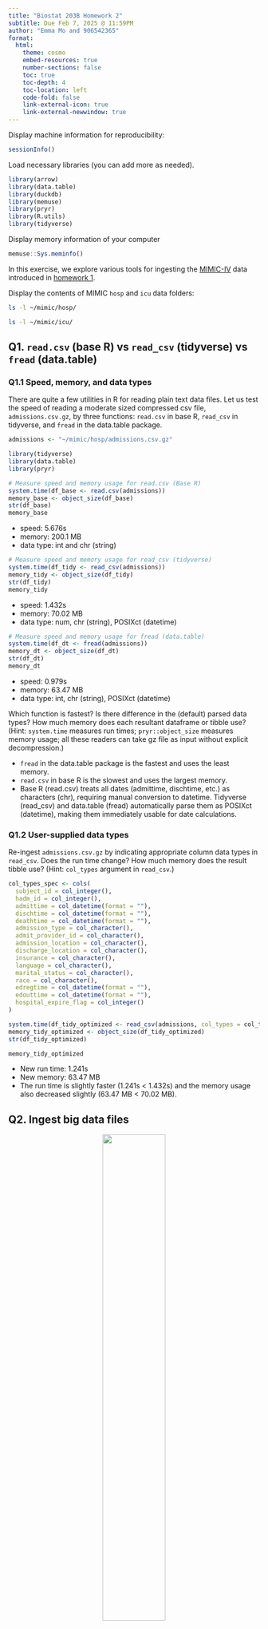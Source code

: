 ```yaml
---
title: "Biostat 203B Homework 2"
subtitle: Due Feb 7, 2025 @ 11:59PM
author: "Emma Mo and 906542365"
format:
  html:
    theme: cosmo
    embed-resources: true
    number-sections: false
    toc: true
    toc-depth: 4
    toc-location: left
    code-fold: false
    link-external-icon: true
    link-external-newwindow: true
---
```


Display machine information for reproducibility:
```r
sessionInfo()
```

Load necessary libraries (you can add more as needed).
```r
library(arrow)
library(data.table)
library(duckdb)
library(memuse)
library(pryr)
library(R.utils)
library(tidyverse)
```

Display memory information of your computer
```r
memuse::Sys.meminfo()
```

In this exercise, we explore various tools for ingesting the [MIMIC-IV](https://physionet.org/content/mimiciv/3.1/) data introduced in [homework 1](https://ucla-biostat-203b.github.io/2025winter/hw/hw1/hw1.html).

Display the contents of MIMIC `hosp` and `icu` data folders:

```bash
ls -l ~/mimic/hosp/
```

```bash
ls -l ~/mimic/icu/
```

## Q1. `read.csv` (base R) vs `read_csv` (tidyverse) vs `fread` (data.table)

### Q1.1 Speed, memory, and data types

There are quite a few utilities in R for reading plain text data files. Let us test the speed of reading a moderate sized compressed csv file, `admissions.csv.gz`, by three functions: `read.csv` in base R, `read_csv` in tidyverse, and `fread` in the data.table package.

```r
admissions <- "~/mimic/hosp/admissions.csv.gz"

library(tidyverse)
library(data.table)
library(pryr)
```

```r
# Measure speed and memory usage for read.csv (Base R)
system.time(df_base <- read.csv(admissions))
memory_base <- object_size(df_base)
str(df_base)
memory_base
```

- speed: 5.676s
- memory: 200.1 MB
- data type: int and chr (string)

```r
# Measure speed and memory usage for read_csv (tidyverse)
system.time(df_tidy <- read_csv(admissions))
memory_tidy <- object_size(df_tidy)
str(df_tidy)
memory_tidy
```

- speed: 1.432s
- memory: 70.02 MB
- data type: num, chr (string), POSIXct (datetime)

```r
# Measure speed and memory usage for fread (data.table)
system.time(df_dt <- fread(admissions))
memory_dt <- object_size(df_dt)
str(df_dt)
memory_dt
```

- speed: 0.979s
- memory: 63.47 MB
- data type: int, chr (string), POSIXct (datetime)

Which function is fastest? Is there difference in the (default) parsed data types? How much memory does each resultant dataframe or tibble use? (Hint: `system.time` measures run times; `pryr::object_size` measures memory usage; all these readers can take gz file as input without explicit decompression.) 

- `fread` in the data.table package is the fastest and uses the least memory.
- `read.csv` in base R is the slowest and uses the largest memory.
- Base R (read.csv) treats all dates (admittime, dischtime, etc.) as characters (chr), requiring manual conversion to datetime. Tidyverse (read_csv) and data.table (fread) automatically parse them as POSIXct (datetime), making them immediately usable for date calculations.


### Q1.2 User-supplied data types

Re-ingest `admissions.csv.gz` by indicating appropriate column data types in `read_csv`. Does the run time change? How much memory does the result tibble use? (Hint: `col_types` argument in `read_csv`.)

```r
col_types_spec <- cols(
  subject_id = col_integer(),
  hadm_id = col_integer(),
  admittime = col_datetime(format = ""),
  dischtime = col_datetime(format = ""),
  deathtime = col_datetime(format = ""),
  admission_type = col_character(),
  admit_provider_id = col_character(),
  admission_location = col_character(),
  discharge_location = col_character(),
  insurance = col_character(),
  language = col_character(),
  marital_status = col_character(),
  race = col_character(),
  edregtime = col_datetime(format = ""),
  edouttime = col_datetime(format = ""),
  hospital_expire_flag = col_integer()
)

system.time(df_tidy_optimized <- read_csv(admissions, col_types = col_types_spec))
memory_tidy_optimized <- object_size(df_tidy_optimized)
str(df_tidy_optimized)

memory_tidy_optimized

```

- New run time: 1.241s
- New memory: 63.47 MB
- The run time is slightly faster (1.241s < 1.432s) and the memory usage also decreased slightly (63.47 MB < 70.02 MB).

## Q2. Ingest big data files

<p align="center">
  <img src="./bigfile.png" width="50%">
</p>

Let us focus on a bigger file, `labevents.csv.gz`, which is about 130x bigger than `admissions.csv.gz`.
```bash
ls -l ~/mimic/hosp/labevents.csv.gz
```
Display the first 10 lines of this file.
```bash
zcat < ~/mimic/hosp/labevents.csv.gz | head -10
```

### Q2.1 Ingest `labevents.csv.gz` by `read_csv`

<p align="center">
  <img src="./readr_logo.png" width="20%">
</p>

Try to ingest `labevents.csv.gz` using `read_csv`. What happens? If it takes more than 3 minutes on your computer, then abort the program and report your findings. 

```r
# labevents <- "~/mimic/hosp/labevents.csv.gz"
# df_labs <- read_csv(labevents)
# str(df_labs)
# head(df_labs)
```

It's taking more than 3 minutes. read_csv() loads the entire dataset into memory, and the file is too large for it to handle. read_csv() also automatically infers column types, which slows down the reading process.

### Q2.2 Ingest selected columns of `labevents.csv.gz` by `read_csv`

Try to ingest only columns `subject_id`, `itemid`, `charttime`, and `valuenum` in `labevents.csv.gz` using `read_csv`.  Does this solve the ingestion issue? (Hint: `col_select` argument in `read_csv`.)

```r
# labevents <- "~/mimic/hosp/labevents.csv.gz"
# df_labs_selected <- read_csv(labevents, col_select = c(subject_id, itemid, charttime, valuenum))
# str(df_labs_selected)
```

It's still taking very long. This is because read_csv() still reads the whole file line by line, and only keeps the selected columns.

### Q2.3 Ingest a subset of `labevents.csv.gz`

<p align="center">
  <img src="./linux_logo.png" width="20%">
</p>

Our first strategy to handle this big data file is to make a subset of the `labevents` data.  Read the [MIMIC documentation](https://mimic.mit.edu/docs/iv/modules/hosp/labevents/) for the content in data file `labevents.csv`.

In later exercises, we will only be interested in the following lab items: creatinine (50912), potassium (50971), sodium (50983), chloride (50902), bicarbonate (50882), hematocrit (51221), white blood cell count (51301), and glucose (50931) and the following columns: `subject_id`, `itemid`, `charttime`, `valuenum`. Write a Bash command to extract these columns and rows from `labevents.csv.gz` and save the result to a new file `labevents_filtered.csv.gz` in the current working directory. (Hint: Use `zcat <` to pipe the output of `labevents.csv.gz` to `awk` and then to `gzip` to compress the output. Do **not** put `labevents_filtered.csv.gz` in Git! To save render time, you can put `#| eval: false` at the beginning of this code chunk. TA will change it to `#| eval: true` before rendering your qmd file.)

```bash
#| eval: false
zcat < ~/mimic/hosp/labevents.csv.gz | awk -F, '
    NR == 1 || 
    $5 == 50912 || $5 == 50971 || $5 == 50983 || $5 == 50902 || 
    $5 == 50882 || $5 == 51221 || $5 == 51301 || $5 == 50931
 ' | cut -d, -f2,5,7,10 | gzip > labevents_filtered.csv.gz
```

Display the first 10 lines of the new file `labevents_filtered.csv.gz`. How many lines are in this new file, excluding the header? How long does it take `read_csv` to ingest `labevents_filtered.csv.gz`?

```bash
zcat < labevents_filtered.csv.gz | tail -n +2 | head -10
```

```bash
zcat < labevents_filtered.csv.gz | tail -n +2 | wc -l
```

Number of lines: 32679896

```r
filtered <- "labevents_filtered.csv.gz"
system.time(df_filtered <- read_csv(filtered))
```

It takes 20.356s to ingest.

### Q2.4 Ingest `labevents.csv` by Apache Arrow

<p align="center">
  <img src="./arrow_logo.png" width="30%">
</p>

Our second strategy is to use [Apache Arrow](https://arrow.apache.org/) for larger-than-memory data analytics. Unfortunately Arrow does not work with gz files directly. First decompress `labevents.csv.gz` to `labevents.csv` and put it in the current working directory (do not add it in git!). To save render time, put `#| eval: false` at the beginning of this code chunk. TA will change it to `#| eval: true` when rendering your qmd file.

```bash
#| eval: false
gunzip -c ~/mimic/hosp/labevents.csv.gz > labevents.csv
```

Then use [`arrow::open_dataset`](https://arrow.apache.org/docs/r/reference/open_dataset.html) to ingest `labevents.csv`, select columns, and filter `itemid` as in Q2.3. How long does the ingest+select+filter process take? Display the number of rows and the first 10 rows of the result tibble, and make sure they match those in Q2.3. (Hint: use `dplyr` verbs for selecting columns and filtering rows.)

```r
library(arrow)
library(dplyr)

lab <- "labevents.csv"
dataset <- open_dataset(lab, format = "csv")

filtered_data <- dataset %>%
  select(subject_id, itemid, charttime, valuenum) %>%
  filter(itemid %in% c(50912, 50971, 50983, 50902, 50882, 51221, 51301, 50931))
df_filtered <- collect(filtered_data)
```


```r
system.time({
  df_filtered <- dataset %>%
    select(subject_id, itemid, charttime, valuenum) %>%
    filter(itemid %in% c(50912, 50971, 50983, 50902, 50882, 51221, 51301, 50931)) %>%
    collect()
})
```

It takes 41.013s to ingest+select+filter.

```r
nrow(df_filtered)
head(df_filtered, 10)
```

Number of rows: 32679896

Write a few sentences to explain what is Apache Arrow. Imagine you want to explain it to a layman in an elevator. 

- Apache Arrow can access, process, and move large datasets much faster.
- This is useful for big data, real-time analytics, and machine learning, etc.
- Arrow can also read, write, and process data across different programming languages.

### Q2.5 Compress `labevents.csv` to Parquet format and ingest/select/filter

<p align="center">
  <img src="./parquet_logo.png" width="30%">
</p>

Re-write the csv file `labevents.csv` in the binary Parquet format (Hint: [`arrow::write_dataset`](https://arrow.apache.org/docs/r/reference/write_dataset.html).) How large is the Parquet file(s)? How long does the ingest+select+filter process of the Parquet file(s) take? Display the number of rows and the first 10 rows of the result tibble and make sure they match those in Q2.3. (Hint: use `dplyr` verbs for selecting columns and filtering rows.)

```r
csv_path <- "labevents.csv"
parquet_path <- "labevents.parquet"
dataset <- open_dataset(csv_path, format = "csv")
write_dataset(dataset, parquet_path, format = "parquet")
```

```r
file.info(parquet_path)$size
```

Size: 96B

```r
parquet_data <- open_dataset(parquet_path, format = "parquet")

system.time({
  df_parquet_filtered <- parquet_data %>%
    select(subject_id, itemid, charttime, valuenum) %>%
    filter(itemid %in% c(50912, 50971, 50983, 50902, 50882, 51221, 51301, 50931)) %>%
    collect()
})
```

It takes 5.212s to ingest+select+filter.

```r
nrow(df_parquet_filtered)
head(df_parquet_filtered, 10)
```

Number of rows: 32679896

Write a few sentences to explain what is the Parquet format. Imagine you want to explain it to a layman in an elevator.

- Parquet arranges data in columns so it can find and retrieve information much faster. 
- It's also highly compressed, saving space while keeping things efficient.

### Q2.6 DuckDB

<p align="center">
  <img src="./duckdb_logo.png" width="20%">
</p>

Ingest the Parquet file, convert it to a DuckDB table by [`arrow::to_duckdb`](https://arrow.apache.org/docs/r/reference/to_duckdb.html), select columns, and filter rows as in Q2.5. How long does the ingest+convert+select+filter process take? Display the number of rows and the first 10 rows of the result tibble and make sure they match those in Q2.3. (Hint: use `dplyr` verbs for selecting columns and filtering rows.)

```r
con <- dbConnect(duckdb::duckdb())
duckdb_table <- arrow::to_duckdb(parquet_data, con, "labevents")
duckdb_table
```

```r
filtered_data <- duckdb_table %>%
  select(subject_id, itemid, charttime, valuenum) %>%
  filter(itemid %in% c(50912, 50971, 50983, 50902, 50882, 51221, 51301, 50931))
```


```r
head(filtered_data, 10)
```


Write a few sentences to explain what is DuckDB. Imagine you want to explain it to a layman in an elevator.

## Q3. Ingest and filter `chartevents.csv.gz`

[`chartevents.csv.gz`](https://mimic.mit.edu/docs/iv/modules/icu/chartevents/) contains all the charted data available for a patient. During their ICU stay, the primary repository of a patient’s information is their electronic chart. The `itemid` variable indicates a single measurement type in the database. The `value` variable is the value measured for `itemid`. The first 10 lines of `chartevents.csv.gz` are
```bash
zcat < ~/mimic/icu/chartevents.csv.gz | head -10
```
How many rows? 433 millions.
```bash
#| eval: false
zcat < ~/mimic/icu/chartevents.csv.gz | tail -n +2 | wc -l
```
[`d_items.csv.gz`](https://mimic.mit.edu/docs/iv/modules/icu/d_items/) is the dictionary for the `itemid` in `chartevents.csv.gz`.
```bash
zcat < ~/mimic/icu/d_items.csv.gz | head -10
```
In later exercises, we are interested in the vitals for ICU patients: heart rate (220045), mean non-invasive blood pressure (220181), systolic non-invasive blood pressure (220179), body temperature in Fahrenheit (223761), and respiratory rate (220210). Retrieve a subset of `chartevents.csv.gz` only containing these items, using the favorite method you learnt in Q2. 

Document the steps and show code. Display the number of rows and the first 10 rows of the result tibble.

